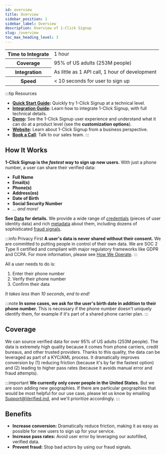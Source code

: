 ```yaml
---
id: overview
title: Overview
sidebar_position: 1
sidebar_label: Overview
description: Overview of 1-Click Signup
slug: /overview
toc_max_heading_level: 3
---
```




<table>
    <tr>
        <th>Time to Integrate</th>
        <td>1 hour</td>
    </tr>
    <tr>
        <th>Coverage</th>
        <td>95% of US adults (253M people)</td>
    </tr>
    <tr>
        <th>Integration</th>
        <td>As little as 1 API call, 1 hour of development</td>
    </tr>
    <tr>
        <th>Speed</th>
        <td>< 10 seconds for user to sign up</td>
    </tr>
</table>


:::tip Resources
- **[Quick Start Guide](./quick-start-guide):** Quickly try 1-Click Signup at a technical level.
- **[Integration Guide](./integration-guide):** Learn how to integrate 1-Click Signup, with full technical details.
- **[Demo](https://1-click.demo.verified.inc):** See the 1-Click Signup user experience and understand what it can do at a product level (see the **customization options**).
- **[Website](https://verified.inc):** Learn about 1-Click Signup from a business perspective.
- **[Book a Call](https://calendly.com/verified-inc/intro-with-verified?text_color=000000&primary_color=0dbc3d)**: Talk to our sales team.
:::

## How It Works

**1-Click Signup is the _fastest_ way to sign up new users.** With just a phone number, a user can share their verified data:
- **Full Name**
- **Email(s)**
- **Phone(s)**
- **Address(es)**
- **Date of Birth**
- **Social Security Number**
- _... and more!_

**See [Data](./data) for details.** We provide a wide range of [credentials](./data#credentials) (pieces of user identity data) and rich [metadata](./data#metadata) about them, including dozens of sophisticated [fraud signals](./data#fraud-signals).

:::info Privacy First
**A user's data is never shared without their consent.** We are committed to putting people in control of their own data. We are SOC 2 Type II certified and compliant with major regulatory frameworks like GDPR and CCPA. For more information, please see [How We Operate](https://www.verified.inc/how-we-operate).
:::

All a user needs to do is:
1. Enter their phone number
2. Verify their phone number
3. Confirm their data

_It takes less than 10 seconds, end to end!_

:::note
**In some cases, we ask for the user's birth date in addition to their phone number.** This is necessary if the phone number doesn't uniquely identify them, for example if it's part of a shared phone carrier plan.
:::


## Coverage

We can source verified data for over 95% of US adults (253M people). The data is extremely high quality because it comes from phone carriers, credit bureaus, and other trusted providers. Thanks to this quality, the data can be leveraged as part of a KYC/AML process. It dramatically improves conversion by (1) reducing friction (because it's by far the fastest option) and (2) leading to higher pass rates (because it avoids manual error and fraud attempts). 

:::important
**We currently only cover people in the United States.** But we are soon adding new geographies. If there are particular geographies that would be most helpful for our use case, please let us know by emailing Support@Verified.ind, and we'll prioritize accordingly.
:::


## Benefits

- **Increase conversion:** Dramatically reduce friction, making it as easy as possible for new users to sign up for your service.
- **Increase pass rates:** Avoid user error by leveraging our autofilled, verified data.
- **Prevent fraud:** Stop bad actors by using our fraud signals.